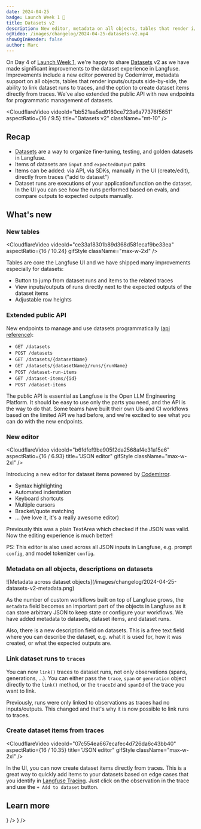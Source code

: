 ```yaml
---
date: 2024-04-25
badge: Launch Week 1 🚀
title: Datasets v2
description: New editor, metadata on all objects, tables that render i/o, dataset runs on traces, push traces to datasets, and more.
ogVideo: /images/changelog/2024-04-25-datasets-v2.mp4
showOgInHeader: false
author: Marc
---
```



<ChangelogHeader />

On Day 4 of [Launch Week 1](/blog/launch-week-1), we're happy to share [Datasets](/docs/datasets) v2 as we have made significant improvements to the dataset experience in Langfuse. Improvements include a new editor powered by Codemirror, metadata support on all objects, tables that render inputs/outputs side-by-side, the ability to link dataset runs to traces, and the option to create dataset items directly from traces. We've also extended the public API with new endpoints for programmatic management of datasets.

<CloudflareVideo
  videoId="bb521aa5ad9160ce723a6a77376f5651"
  aspectRatio={16 / 9.5}
  title="Datasets v2"
  className="mt-10"
/>

## Recap

- [Datasets](/docs/datasets) are a way to organize fine-tuning, testing, and golden datasets in Langfuse.
- Items of datasets are `input` and `expectedOutput` pairs
- Items can be added: via API, via SDKs, manually in the UI (create/edit), directly from traces ("add to dataset")
- Dataset runs are executions of your application/function on the dataset. In the UI you can see how the runs performed based on evals, and compare outputs to expected outputs manually.

## What's new

### New tables

<CloudflareVideo
  videoId="ce33a18301b89d368d581ecaf9be33ea"
  aspectRatio={16 / 10.24}
  gifStyle
  className="max-w-2xl"
/>

Tables are core the Langfuse UI and we have shipped many improvements especially for datasets:

- Button to jump from dataset runs and items to the related traces
- View inputs/outputs of runs directly next to the expected outputs of the dataset items
- Adjustable row heights

### Extended public API

New endpoints to manage and use datasets programmatically ([api reference](https://api.reference.langfuse.com)):

- `GET /datasets`
- `POST /datasets`
- `GET /datasets/{datasetName}`
- `GET /datasets/{datasetName}/runs/{runName}`
- `POST /dataset-run-items`
- `GET /dataset-items/{id}`
- `POST /dataset-items`

The public API is essential as Langfuse is the Open LLM Engineering Platform. It should be easy to use only the parts you need, and the API is the way to do that. Some teams have built their own UIs and CI workflows based on the limited API we had before, and we're excited to see what you can do with the new endpoints.

### New editor

<CloudflareVideo
  videoId="b6fdfef9be905f2da2568af4e31a15e6"
  aspectRatio={16 / 6.93}
  title="JSON editor"
  gifStyle
  className="max-w-2xl"
/>

Introducing a new editor for dataset items powered by [Codemirror](https://github.com/uiwjs/react-codemirror).

- Syntax highlighting
- Automated indentation
- Keyboard shortcuts
- Multiple cursors
- Bracket/quote matching
- ... (we love it, it's a really awesome editor)

Previously this was a plain TextArea which checked if the JSON was valid. Now the editing experience is much better!

PS: This editor is also used across all JSON inputs in Langfuse, e.g. prompt `config`, and model tokenizer `config`.

### Metadata on all objects, descriptions on datasets

<Frame className="max-w-2xl">
  ![Metadata across dataset
  objects](/images/changelog/2024-04-25-datasets-v2-metadata.png)
</Frame>

As the number of custom workflows built on top of Langfuse grows, the `metadata` field becomes an important part of the objects in Langfuse as it can store arbitrary JSON to keep state or configure your workflows. We have added metadata to datasets, dataset items, and dataset runs.

Also, there is a new description field on datasets. This is a free text field where you can describe the dataset, e.g. what it is used for, how it was created, or what the expected outputs are.

### Link dataset runs to `traces`

You can now `link()` traces to dataset runs, not only observations (spans, generations, ...). You can either pass the `trace`, `span` or `generation` object directly to the `link()` method, or the `traceId` and `spanId` of the trace you want to link.

Previously, runs were only linked to observations as traces had no inputs/outputs. This changed and that's why it is now possible to link runs to traces.

### Create dataset items from traces

<CloudflareVideo
  videoId="07c554ea667ecafec4d726da6c43bb40"
  aspectRatio={16 / 10.35}
  title="JSON editor"
  gifStyle
  className="max-w-2xl"
/>

In the UI, you can now create dataset items directly from traces. This is a great way to quickly add items to your datasets based on edge cases that you identify in [Langfuse Tracing](/docs/tracing). Just click on the observation in the trace and use the `+ Add to dataset` button.

## Learn more


<Cards num={2}>
  <Card title="Datasets docs" href="/docs/datasets" icon={<Book />} />
  <Card
    title="API reference"
    href="https://api.reference.langfuse.com"
    icon={<Book />}
  />
</Cards>

